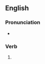 ==English==

===Pronunciation===
* {{rhymes|en|aʊtʃt|s=1}}

===Verb===
{{head|en|verb form}}

# {{en-past of|slouch}}